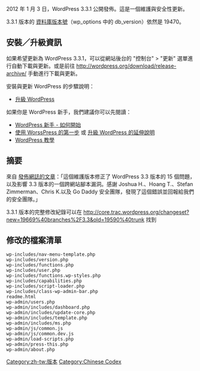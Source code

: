 {{Languages|
{{en|Version 3.3.1}}
{{ja|Version 3.3.1}}
{{ru|Версия 3.3.1}}
{{zh-tw|3.3.1 版本}}
}}
2012 年 1 月 3 日，WordPress 3.3.1 公開發佈。這是一個維護與安全性更新。

3.3.1 版本的 [[Glossary#Database_version|資料庫版本號]]（wp_options 中的 db_version）依然是 19470。

==安裝／升級資訊==
如果希望更新為 WordPress 3.3.1，可以從網站後台的 "控制台" > "更新" 選單進行自動下載與更新。或是前往 http://wordpress.org/download/release-archive/ 手動進行下載與更新。

安裝與更新 WordPress 的步驟說明：
* [[zh-tw:升級WordPress|升級 WordPress]]

如果你是 WordPress 新手，我們建議你可以先閱讀：
* [[zh-tw:WordPress 新手 - 如何開始|WordPress 新手 - 如何開始]]
* [[First Steps With WordPress|使用 WorssPress 的第一步]] 或 [[Upgrading WordPress Extended|升級 WordPress 的延伸說明]]
* [[zh-tw:WordPress 教學|WordPress 教學]]

==摘要==
來自 [http://wordpress.org/news/2012/01/wordpress-3-3-1/ 發佈網誌的文章]：「這個維護版本修正了 WordPress 3.3 版本的 15 個問題，以及影響 3.3 版本的一個跨網站腳本漏洞。感謝 Joshua H.、Hoang T.、Stefan Zimmerman、Chris K.以及 Go Daddy 安全團隊，發現了這個錯誤並回報給我們的安全團隊。」

3.3.1 版本的完整修改紀錄可以在 http://core.trac.wordpress.org/changeset?new=19669%40branches%2F3.3&old=19590%40trunk 找到

==修改的檔案清單==
<pre>
wp-includes/nav-menu-template.php
wp-includes/version.php
wp-includes/functions.php
wp-includes/user.php
wp-includes/functions.wp-styles.php
wp-includes/capabilities.php
wp-includes/script-loader.php
wp-includes/class-wp-admin-bar.php
readme.html
wp-admin/users.php
wp-admin/includes/dashboard.php
wp-admin/includes/update-core.php
wp-admin/includes/template.php
wp-admin/includes/ms.php
wp-admin/js/common.js
wp-admin/js/common.dev.js
wp-admin/load-scripts.php
wp-admin/press-this.php
wp-admin/about.php
</pre>

{{zh-tw:版本}}

[[Category:zh-tw:版本]]
[[Category:Chinese Codex]]